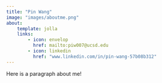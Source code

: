```yaml
---
title: "Pin Wang"
image: "images/aboutme.png"
about:
    template: jolla
    links:
        - icon: envelop
          href: mailto:piw007@ucsd.edu
        - icon: linkedin
          href: "www.linkedin.com/in/pin-wang-57b08b312"
---
```


Here is a paragraph about me!